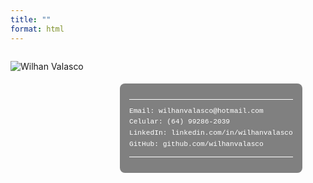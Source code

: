 ```yaml
---
title: ""
format: html
---
```


<div class="about-photo" style="position:relative; display:inline-block;">
  <img src="wilhan3.png" alt="Wilhan Valasco" class="foto-sobre">

  <!-- Caixa de contatos sobreposta -->
  <div style="position:absolute; top:50px; right:-350px; background:rgba(128,128,128,10); padding:15px; border-radius:8px; color:#fff; max-width:800%;">
 

<hr style="border:0; height:1px; background:#fff; margin:10px 0;">

<ul style="color:#fff; font-family:'Courier New', monospace; font-size:80%; line-height:1.6; list-style:none; padding:0; margin:0;">
  <li>Email: <a href="mailto:wilhanvalasco@hotmail.com" style="color:#fff; text-decoration:none;">wilhanvalasco@hotmail.com</a></li>
  <li>Celular: (64) 99286-2039</li>
  <li>LinkedIn: <a href="https://www.linkedin.com/in/wilhan-valasco/" target="_blank" style="color:#fff; text-decoration:none;">linkedin.com/in/wilhanvalasco</a></li>
  <li>GitHub: <a href="https://github.com/wilhanvalasco" target="_blank" style="color:#fff; text-decoration:none;">github.com/wilhanvalasco</a></li>
</ul>

<hr style="border:0; height:1px; background:#fff; margin:10px 0;">
